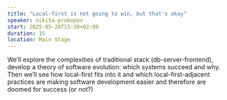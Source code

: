 ```yaml
---
title: "Local-first is not going to win, but that's okay"
speaker: nikita-prokopov
start: 2025-05-28T15:30+02:00
duration: 15
location: Main Stage
---
```


We’ll explore the complexities of traditional stack (db-server-frontend), develop a theory of software evolution: which systems succeed and why. Then we’ll see how local-first fits into it and which local-first-adjacent practices are making software development easier and therefore are doomed for success (or not?)